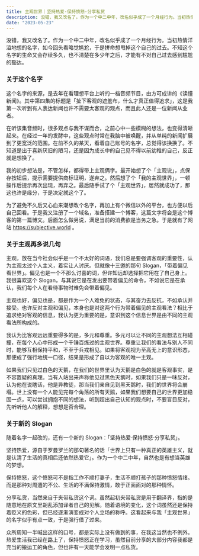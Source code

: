```yaml
---
title: 主观世界｜坚持热爱·保持愤怒·分享私货
description: 没错，我又改名了。作为一个中二中年，改名似乎成了一个月经行为。当初热情洋溢地想的名字，如今回头看略觉尴尬，于是拼命想甩掉这个自己的过去。不知这个名字的生命又会存续多久，也不清楚在多少年之后，才能有不对自己过去感到尴尬的豁达。
date: "2023-05-23"
---
```


没错，我又改名了。作为一个中二中年，改名似乎成了一个月经行为。当初热情洋溢地想的名字，如今回头看略觉尴尬，于是拼命想甩掉这个自己的过去。不知这个名字的生命又会存续多久，也不清楚在多少年之后，才能有不对自己过去感到尴尬的豁达。

### 关于这个名字

这个名字的来源，是去年在看理想平台上听的一档音频节目，由方可成讲的《读懂新闻》。其中第四集的标题是「扯下客观的遮羞布，什么才真正值得追求」，这是我第一次听到有人表达新闻也许不需要太客观的观点，而且此人还是一位新闻从业者。

在听该集音频时，很多观点与我不谋而合，之前心中一些模糊的想法，也变得清晰起来。在经过一年的发酵中，这些观点时常在我脑中被唤醒，并从单纯的新闻扩展到了更宽泛的范围。在前不久的某天，看着自己账号的名字，总觉得该换换了。不知道是出于喜新厌旧的陋习，还是因为成长中的自己见不得以前幼稚的自己，反正就是想换了。

我的初步想法是，不管怎样，都得带上主观俩字。最开始想了个「主观说」，点保存按钮后，提示需要提供商标证明，遂弃之。然后想了个「我的主观世界」，一顿操作后提示再次出现，再弃之。最后随手试了个「主观世界」，居然就成功了，那这也许是缘分，于是决定就这个了。

为了避免不久后又心血来潮想改个名字，再加上有个微信以外的平台，也方便以后自己回看。于是我又注册了一个域名，准备搭建一个博客，这篇文字将会是这个博客的第一篇博文。后面怎么做另说，满足当前的消费欲是当务之急。于是就有了网站 https://subjective.world 。

### 关于主观再多说几句

主观，放在当今社会似乎是一个不太好的词语，我们总是要强调客观的重要性，认为主观太过个人主义，着实让人讨厌。但就像十三邀的那句 Slogan，「带着偏见看世界」。偏见也是一个不那么讨喜的词，但许知远却选择把它用在了自己身上。我很喜欢这个 Slogan，与其说它是在发出要带着偏见的命令，不如说它是在承认，我们每个人在看待事物时难免会带着偏见。

主观也好，偏见也是，都是作为一个人难免的状态，与其奋力去反抗，不如承认并接受。也许反对主观和偏见，本身也是对这两个行为带着偏见的主观看法？相比于追求绝对客观的信息，我认为更为重要的是，意识到这个信息世界是由不同的主观看法所构成的。

我认为比客观远远重要得多的是，多元和尊重。多元可以让不同的主观想法互相碰撞，在每个人心中形成一个千锤百炼过的主观世界。尊重让我们的看法与别人不同时，能够互相保持平和，不至于兵戎相见。如果将客观视为至高无上的意识形态，那便成了强行地统一口径，结果是形成了自以为客观的唯一主观。

如果我们只见过白色的天鹅，在我们的世界里认为天鹅是白色的就是客观事实，是不容置疑的真理。当有人站出来声称他见过黑色天鹅时，如果我们只是一味反对，认为他在说瞎话，他是异教徒，那当我们亲自见到黑天鹅时，我们的世界将会崩塌。世上没有一个人能见完每个角落的所有天鹅，如果我们想要自己的世界更加稳固一点，可以尝试拥抱不同的想法，听到超出自己认知的观点时，不要盲目反对，先听听他人的解释，想想是否合理。

### 关于新的 Slogan

随着名字一起改的，还有一个新的 Slogan：「坚持热爱·保持愤怒·分享私货」。

坚持热爱，源自于罗曼罗兰的那句著名的话「世界上只有一种真正的英雄主义，就是认清了生活的真相后还依然热爱它」。作为一个中二中年，自然也是有想当英雄的梦想。

保持愤怒，这个愤怒可不是指工作不顺打妻子，生活不顺打孩子的那种愤怒情绪。而是那种对周遭的不公、生活的不满保持激情，敢于正面面对的那种情怀。

分享私货，当然来自于夹带私货这个词。虽然起初夹带私货是用于翻译界，指的是随意地在原文里胡乱添加译者自己的见解。随着语境的变化，这个词虽然还是保持着贬义的色彩，但已经逐渐演变成对个人立场的称呼。这看起来与我「主观世界」的名字似乎有点一致，于是强行借了过来。

众所周知一半喊出这样的口号，都是实际上没有做到的事，在我这当然也不例外。热爱生活我已经在路上了，保持愤怒正在学习，虽然目前分享的大部分内容我都是充当的搬运工的角色，但也许有一天能学会发明一点私货。
